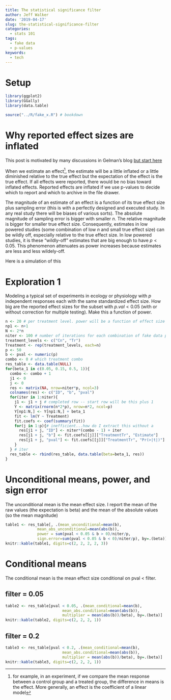 ```yaml
---
title: The statistical significance filter
author: Jeff Walker
date: '2019-04-17'
slug: the-statistical-significance-filter
categories:
  - stats 101
tags:
  - fake data
  - p-values
keywords:
  - tech
---
```


# Setup
```r
library(ggplot2)
library(GGally)
library(data.table)

source("../R/fake_x.R") # bookdown

```
# Why reported effect sizes are inflated

This post is motivated by many discussions in Gelman's blog [but start here](https://statmodeling.stat.columbia.edu/2011/09/10/the-statistical-significance-filter/)


When we estimate an effect^[for example, in an experiment, if we compare the mean response between a control group and a treated group, the difference in means is the effect. More generally, an effect is the coefficient of a linear model], the estimate will be a little inflated or a little diminished relative to the true effect but the expectation of the effect is the true effect. If all effects were reported, there would be no bias toward inflated effects. Reported effects are inflated if we use p-values to decide which to report and which to archive in the file drawer.

The magnitude of an estimate of an effect is a function of its true effect size plus sampling error (this is with a perfectly designed and executed study. In any real study there will be biases of various sorts). The absolute magnitude of sampling error is bigger with smaller $n$. The relative magnitude is bigger for smaller true effect size. Consequently, estimates in low powered studies (some combination of low $n$ and small true effect size) can be wildly off, especially relative to the true effect size. In low powered studies, it is these "wildly-off" estimates that are big enough to have $p < 0.05$. This phenomenon attenuates as power increases because estimates are less and less wildely-off.

Here is a simulation of this

# Exploration 1

Modeling a typical set of experiments in ecology or physiology with $p$ independent responses each with the same standardized effect size. How big are the reported effect sizes for the subset with $p.val < 0.05$ (with or without correction for multiple testing). Make this a function of power. 
```r
n <- 20 # per treatment level. power will be a function of effect size
np1 <- n+1
N <- 2*n
niter <- 100 # number of iterations for each combination of fake data parameters
treatment_levels <- c("Cn", "Tr")
Treatment <- rep(treatment_levels, each=n)
p <- 50
b <- pval <- numeric(p)
combo <- 0 # which treatment combo
res_table <- data.table(NULL)
for(beta_1 in c(0.05, 0.15, 0.5, 1)){
  combo <- combo + 1
  j1 <- 0
  j <- 0
  res <- matrix(NA, nrow=niter*p, ncol=3)
  colnames(res) <- c("ID", "b", "pval")
  for(iter in 1:niter){
    j1 <- j1 + j # completed row -- start row will be this plus 1
    Y <- matrix(rnorm(n*2*p), nrow=n*2, ncol=p)
    Y[np1:N,] <- Y[np1:N,] + beta_1
    fit <- lm(Y ~ Treatment)
    fit.coefs <- coef(summary(fit))
    for(j in 1:p){# inefficient...how do I extract this without a 
      res[j1 + j, "ID"] <- niter*(combo - 1) + iter
      res[j1 + j, "b"] <- fit.coefs[[j]]["TreatmentTr", "Estimate"]
      res[j1 + j, "pval"] <- fit.coefs[[j]]["TreatmentTr", "Pr(>|t|)"]
    }
  } # iter
  res_table <- rbind(res_table, data.table(beta=beta_1, res))
}
```

# Unconditional means, power, and sign error

The unconditional mean is the mean effect size. I report the mean of the raw values (the expectation is beta) and the mean of the absolute values (so the mean magnitude)

```r

table1 <- res_table[, .(mean_unconditional=mean(b),
              mean_abs_unconditional=mean(abs(b)),
              power = sum(pval < 0.05 & b > 0)/niter/p,
              sign.error=sum(pval < 0.05 & b < 0)/niter/p), by=.(beta)]
knitr::kable(table1, digits=c(2, 2, 2, 2, 3))

```

# Conditional means

The conditional mean is the mean effect size conditional on pval < filter.

## filter = 0.05
```r
table2 <- res_table[pval < 0.05, .(mean_conditional=mean(b),
                         mean_abs.conditional=mean(abs(b)),
                         multiplier = mean(abs(b))/beta), by=.(beta)]
knitr::kable(table2, digits=c(2, 2, 2, 1))

```


## filter = 0.2
```r
table3 <- res_table[pval < 0.2, .(mean_conditional=mean(b),
                         mean_abs.conditional=mean(abs(b)),
                         multiplier = mean(abs(b))/beta), by=.(beta)]
knitr::kable(table3, digits=c(2, 2, 2, 1))

```

